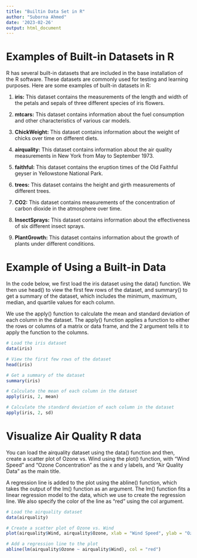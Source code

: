 ```yaml
---
title: "Builtin Data Set in R"
author: "Suborna Ahmed"
date: '2023-02-26'
output: html_document
---
```

# Examples of Built-in Datasets in R

R has several built-in datasets that are included in the base installation of the R software. These datasets are commonly used for testing and learning purposes. Here are some examples of built-in datasets in R:

1. **iris:** This dataset contains the measurements of the length and width of the petals and sepals of three different species of iris flowers.

2. **mtcars:** This dataset contains information about the fuel consumption and other characteristics of various car models.

3. **ChickWeight:** This dataset contains information about the weight of chicks over time on different diets.

4. **airquality:** This dataset contains information about the air quality measurements in New York from May to September 1973.

5. **faithful:** This dataset contains the eruption times of the Old Faithful geyser in Yellowstone National Park.

6. **trees:** This dataset contains the height and girth measurements of different trees.

7. **CO2:** This dataset contains measurements of the concentration of carbon dioxide in the atmosphere over time.

8. **InsectSprays:** This dataset contains information about the effectiveness of six different insect sprays.

9. **PlantGrowth:** This dataset contains information about the growth of plants under different conditions.

# Example of Using a Built-in Data
In the code below, we first load the iris dataset using the data() function. We then use head() to view the first few rows of the dataset, and summary() to get a summary of the dataset, which includes the minimum, maximum, median, and quartile values for each column.

We use the apply() function to calculate the mean and standard deviation of each column in the dataset. The apply() function applies a function to either the rows or columns of a matrix or data frame, and the 2 argument tells it to apply the function to the columns.

```r
# Load the iris dataset
data(iris)

# View the first few rows of the dataset
head(iris)

# Get a summary of the dataset
summary(iris)

# Calculate the mean of each column in the dataset
apply(iris, 2, mean)

# Calculate the standard deviation of each column in the dataset
apply(iris, 2, sd)

```


# Visualize Air Quality R data
You can load the airquality dataset using the data() function and then, create a scatter plot of Ozone vs. Wind using the plot() function, with "Wind Speed" and "Ozone Concentration" as the x and y labels, and "Air Quality Data" as the main title.

A regression line is added to the plot using the abline() function, which takes the output of the lm() function as an argument. The lm() function fits a linear regression model to the data, which we use to create the regression line. We also specify the color of the line as "red" using the col argument.
```r
# Load the airquality dataset
data(airquality)

# Create a scatter plot of Ozone vs. Wind
plot(airquality$Wind, airquality$Ozone, xlab = "Wind Speed", ylab = "Ozone Concentration", main = "Air Quality Data")

# Add a regression line to the plot
abline(lm(airquality$Ozone ~ airquality$Wind), col = "red")

```

